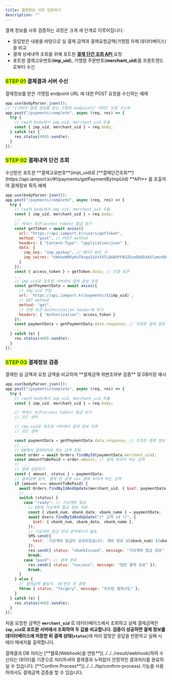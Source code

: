 ```yaml
---
title: 결제정보 사후 검증하기
description: ""
---
```



결제 정보를 사후 검증하는 과정은 크게 세 단계로 이루어집니다.

- 응답받은 내용을 바탕으로 실 결제 금액과 결제요청금액(가맹점 자체 데이터베이스)을 비교
- 결제 상세내역 조회를 위해 포트원 [**결제 단건 조회 API** ](https://developers.portone.io/api/rest-v1/payment#get%20%2Fpayments%2F%7Bimp_uid%7D)요청
- 포트원 결제고유번호(**imp_uid**), 가맹점 주문번호(**merchant_uid**)를 프론트엔드로부터 수신

### <mark style="color:green;">**STEP 01**</mark> 결제결과 서버 수신

<Tabs>
<Tab title="Node.js">
결제정보를 받은 가맹점 endpoint URL 에 대한 POST 요청을 수신하는 예제

```javascript
app.use(bodyParser.json());
// "{서버의 결제 정보를 받는 가맹점 endpoint}" POST 요청 수신부
app.post("/payments/complete", async (req, res) => {
  try {
    // req의 body에서 imp_uid, merchant_uid 추출
    const { imp_uid, merchant_uid } = req.body;
  } catch (e) {
    res.status(400).send(e);
  }
});
```

</Tab>
</Tabs>

### <mark style="color:green;">**STEP 02**</mark> 결제내역 단건 조회

<Tabs>
<Tab title="Node.js">
수신받은 포트원 **결제고유번호**(imp\_uid)로 [**결제단건조회**](https://api.iamport.kr/#!/payments/getPaymentByImpUid) **API** 를 호출하여 결제정보 획득 예제

```javascript
app.use(bodyParser.json());
app.post("/payments/complete", async (req, res) => {
  try {
    // req의 body에서 imp_uid, merchant_uid 추출
    const { imp_uid, merchant_uid } = req.body;
    ...
    // 액세스 토큰(access token) 발급 받기
    const getToken = await axios({
      url: "https://api.iamport.kr/users/getToken",
      method: "post", // POST method
      headers: { "Content-Type": "application/json" },
      data: {
        imp_key: "imp_apikey", // REST API 키
        imp_secret: "ekKoeW8RyKuT0zgaZsUtXXTLQ4AhPFW3ZGseDA6bkA5lamv9OqDMnxyeB9wqOsuO9W3Mx9YSJ4dTqJ3f" // REST API Secret
      }
    });
    const { access_token } = getToken.data; // 인증 토큰
    ...
    // imp_uid로 포트원 서버에서 결제 정보 조회
    const getPaymentData = await axios({
      // imp_uid 전달
      url: `https://api.iamport.kr/payments/${imp_uid}`,
      // GET method
      method: "get",
      // 인증 토큰 Authorization header에 추가
      headers: { "Authorization": access_token }
    });
    const paymentData = getPaymentData.data.response; // 조회한 결제 정보
    ...
  } catch (e) {
    res.status(400).send(e);
  }
});
```

</Tab>
</Tabs>

### <mark style="color:green;">**STEP 03**</mark> 결제정보 검증

<Tabs>
<Tab title="Node.js">
결제된 실 금액과 요청 금액을 비교하여 **결제금액 위변조여부 검증** 및 DB저장 예시

```javascript
app.use(bodyParser.json());
app.post("/payments/complete", async (req, res) => {
  try {
    // req의 body에서 imp_uid, merchant_uid 추출
    const { imp_uid, merchant_uid } = req.body;

    // 액세스 토큰(access token) 발급 받기
    // 코드 생략

    // imp_uid로 포트원 서버에서 결제 정보 조회
    // 코드 생략

    const paymentData = getPaymentData.data.response; // 조회한 결제 정보
    // ...
    // DB에서 결제되어야 하는 금액 조회
    const order = await Orders.findById(paymentData.merchant_uid);
    const amountToBePaid = order.amount; // 결제 되어야 하는 금액
    // ...
    // 결제 검증하기
    const { amount, status } = paymentData;
    // 결제금액 일치. 결제 된 금액 === 결제 되어야 하는 금액
    if (amount === amountToBePaid) {
      await Orders.findByIdAndUpdate(merchant_uid, { $set: paymentData }); // DB에 결제 정보 저장
      // ...
      switch (status) {
        case "ready": // 가상계좌 발급
          // DB에 가상계좌 발급 정보 저장
          const { vbank_num, vbank_date, vbank_name } = paymentData;
          await Users.findByIdAndUpdate("/* 고객 id */", {
            $set: { vbank_num, vbank_date, vbank_name },
          });
          // 가상계좌 발급 안내 문자메시지 발송
          SMS.send({
            text: `가상계좌 발급이 성공되었습니다. 계좌 정보 ${vbank_num} ${vbank_date} ${vbank_name}`,
          });
          res.send({ status: "vbankIssued", message: "가상계좌 발급 성공" });
          break;
        case "paid": // 결제 완료
          res.send({ status: "success", message: "일반 결제 성공" });
          break;
      }
    } else {
      // 결제금액 불일치. 위/변조 된 결제
      throw { status: "forgery", message: "위조된 결제시도" };
    }
  } catch (e) {
    res.status(400).send(e);
  }
});
```

</Tab>
</Tabs>

처음 요청한 금액은 **`merchant_uid`** 로 데이터베이스에서 조회하고 실제 결제금액은 **`imp_uid`로
포트원 서버에서 조회하여 두 값을 비교합니다. 검증이 성공하면 결제 정보를 데이터베이스에 저장한 뒤
결제 상태(`status`**)에 따라 알맞은 응답을 반환하고 실패 시 에러 메세지를 출력합니다.

<Hint style="danger">
결제결과 DB 처리는 [**웹훅(Webhook)을 연동**](../../../result/webhook)하여 수신되는 데이터를 기준으로 처리하셔야 결제결과 누락없이 안정적인 결과처리를 완료하실 수 있습니다.

</Hint>

<Hint style="info">
[**Confirm Process**](../../../tip/confirm-process) 기능을 사용하여서도 결제금액 검증을 할 수 있습니다.

</Hint>
